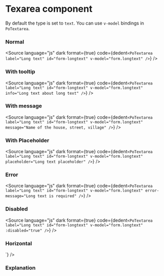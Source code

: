 # Texarea component




By default the type is set to `text`. You can use `v-model` bindings in `PoTextarea`.

### Normal

<div className="po-max-w-sm">
	<Story of={PoTextareaStories.Normal} />
</div>

<Source
	language="js"
	dark
	format={true}
	code={dedent`
    <PoTextarea
        label="Long text"
        id="form-longtext"
        v-model="form.longtext"
    />
  `}
/>

### With tooltip

<div className="po-max-w-sm">
	<Story of={PoTextareaStories.WithInfoTooltip} />
</div>

<Source
	language="js"
	dark
	format={true}
	code={dedent`
    <PoTextarea
        label="Long text"
        id="form-longtext"
        v-model="form.longtext"
        info="Long text about long text"
    />
  `}
/>

### With message

<div className="po-max-w-sm">
	<Story of={PoTextareaStories.WithMessage} />
</div>

<Source
	language="js"
	dark
	format={true}
	code={dedent`
    <PoTextarea
        label="Long text"
        id="form-longtext"
        v-model="form.longtext"
        message="Name of the house, street, village"
    />
  `}
/>

### With Placeholder

<div className="po-max-w-sm">
	<Story of={PoTextareaStories.WithPlaceholder} />
</div>

<Source
	language="js"
	dark
	format={true}
	code={dedent`
    <PoTextarea
        label="Long text"
        id="form-longtext"
        v-model="form.longtext"
        placeholder="Long text placeholder"
    />
  `}
/>

### Error

<div className="po-max-w-sm">
	<Story of={PoTextareaStories.ErrorState} />
</div>

<Source
	language="js"
	dark
	format={true}
	code={dedent`
    <PoTextarea
        label="Long text"
        id="form-longtext"
        v-model="form.longtext"
        error-message="Long text is required"
    />
  `}
/>

### Disabled

<div className="po-max-w-sm">
	<Story of={PoTextareaStories.DisabledState} />
</div>

<Source
	language="js"
	dark
	format={true}
	code={dedent`
    <PoTextarea
        label="Long text"
        id="form-longtext"
        v-model="form.longtext"
        :disabled="true"
    />
  `}
/>

### Horizontal

<div className="po-max-w-sm">
	<Story of={PoTextareaStories.Horizontal} />
</div>
<Source
	language="js"
	dark
	format={true}
	code={dedent`
    <PoTextarea
        label="Long text"
        id="form-longtext"
        v-model="form.longtext"
        display="horizontal"
    />
  `}
/>

### Explanation

<ArgTypes of={PoTextareaStories} />
